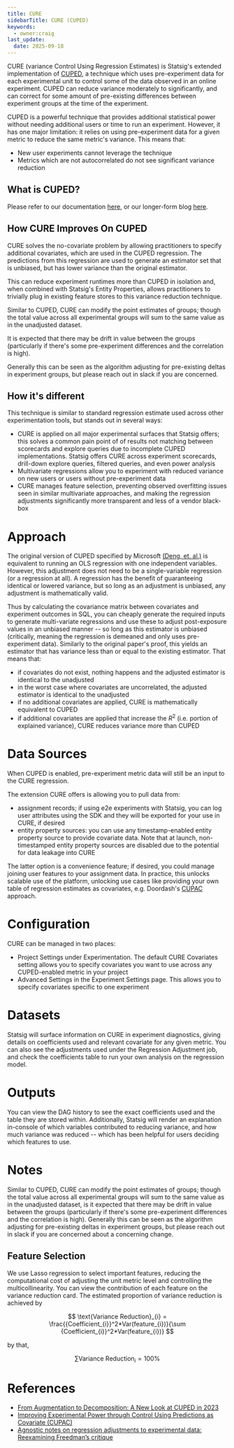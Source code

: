 ```yaml
---
title: CURE
sidebarTitle: CURE (CUPED)
keywords:
  - owner:craig
last_update:
  date: 2025-09-18
---
```


CURE (variance Control Using Regression Estimates) is Statsig's extended implementation of [CUPED](/experiments/statistical-methods/methodologies/cuped), a technique which uses pre-experiment data for each experimental unit to control some of the data observed in an online experiment. CUPED can reduce variance moderately to significantly, and can correct for some amount of pre-existing differences between experiment groups at the time of the experiment.

CUPED is a powerful technique that provides additional statistical power without needing additional users or time to run an experiment. However, it has one major limitation: it relies on using pre-experiment data for a given metric to reduce the same metric's variance. This means that:

- New user experiments cannot leverage the technique
- Metrics which are not autocorrelated do not see significant variance reduction

## What is CUPED?

Please refer to our documentation [here](/experiments/statistical-methods/methodologies/cuped), or our longer-form blog [here](https://www.statsig.com/blog/cuped).

## How CURE Improves On CUPED

CURE solves the no-covariate problem by allowing practitioners to specify additional covariates, which are used in the CUPED regression. The predictions from this regression are used to generate an estimator set that is unbiased, but has lower variance than the original estimator.

This can reduce experiment runtimes more than CUPED in isolation and, when combined with Statsig's Entity Properties, allows practitioners to trivially plug in existing feature stores to this variance reduction technique.

<Note>
Similar to CUPED, CURE can modify the point estimates of groups; though the total value across all experimental groups will sum to the same value as in the unadjusted dataset. 

It is expected that there may be drift in value between the groups (particularly if there's some pre-experiment differences and the correlation is high). 

Generally this can be seen as the algorithm adjusting for pre-existing deltas in experiment groups, but please reach out in slack if you are concerned.
</Note>

## How it's different

This technique is similar to standard regression estimate used across other experimentation tools, but stands out in several ways:

- CURE is applied on all major experimental surfaces that Statsig offers; this solves a common pain point of of results not matching between scorecards and explore queries due to incomplete CUPED implementations. Statsig offers CURE across experiment scorecards, drill-down explore queries, filtered queries, and even power analysis
- Multivariate regressions allow you to experiment with reduced variance on new users or users without pre-experiment data
- CURE manages feature selection, preventing observed overfitting issues seen in similar multivariate approaches, and making the regression adjustments significantly more transparent and less of a vendor black-box

# Approach

The original version of CUPED specified by Microsoft [(Deng, et. al.)](https://www.exp-platform.com/Documents/2013-02-CUPED-ImprovingSensitivityOfControlledExperiments.pdf) is equivalent to running an OLS regression with one independent variables. However, this adjustment does not need to be a single-variable regression (or a regression at all). A regression has the benefit of guaranteeing identical or lowered variance, but so long as an adjustment is unbiased, any adjustment is mathematically valid.

Thus by calculating the covariance matrix between covariates and experiment outcomes in SQL, you can cheaply generate the required inputs to generate multi-variate regressions and use these to adjust post-exposure values in an unbiased manner -- so long as this estimator is unbiased (critically, meaning the regression is demeaned and only uses pre-experiment data). Similarly to the original paper's proof, this yields an estimator that has variance less than or equal to the existing estimator. That means that:

- if covariates do not exist, nothing happens and the adjusted estimator is identical to the unadjusted
- in the worst case where covariates are uncorrelated, the adjusted estimator is identical to the unadjusted
- if no additional covariates are applied, CURE is mathematically equivalent to CUPED
- if additional covariates are applied that increase the $R^2$ (i.e. portion of explained variance), CURE reduces variance more than CUPED

# Data Sources

When CUPED is enabled, pre-experiment metric data will still be an input to the CURE regression.

The extension CURE offers is allowing you to pull data from:

- assignment records; if using e2e experiments with Statsig, you can log user attributes using the SDK and they will be exported for your use in CURE, if desired
- entity property sources: you can use any timestamp-enabled entity property source to provide covariate data. Note that at launch, non-timestamped entity property sources are disabled due to the potential for data leakage into CURE

The latter option is a convenience feature; if desired, you could manage joining user features to your assignment data. In practice, this unlocks scalable use of the platform, unlocking use cases like providing your own table of regression estimates as covariates, e.g. Doordash's [CUPAC](https://careersatdoordash.com/blog/improving-experimental-power-through-control-using-predictions-as-covariate-cupac/) approach.

# Configuration

CURE can be managed in two places:

- Project Settings under Experimentation. The default CURE Covariates setting allows you to specify covariates you want to use across any CUPED-enabled metric in your project
- Advanced Settings in the Experiment Settings page. This allows you to specify covariates specific to one experiment

# Datasets

Statsig will surface information on CURE in experiment diagnostics, giving details on coefficients used and relevant covariate for any given metric. You can also see the adjustments used under the Regression Adjustment job, and check the coefficients table to run your own analysis on the regression model.

# Outputs

 You can view the DAG history to see the exact coefficients used and the table they are stored within. Additionally, Statsig will render an explanation in-console of which variables contributed to reducing variance, and how much variance was reduced -- which has been helpful for users deciding which features to use.

# Notes

Similar to CUPED, CURE can modify the point estimates of groups; though the total value across all experimental groups will sum to the same value as in the unadjusted dataset, is it expected that there may be drift in value between the groups (particularly if there's some pre-experiment differences and the correlation is high). Generally this can be seen as the algorithm adjusting for pre-existing deltas in experiment groups, but please reach out in slack if you are concerned about a concerning change.

## Feature Selection

We use Lasso regression to select important features, reducing the computational cost of adjusting the unit metric level and controlling the multicollinearity. You can view the contribution of each feature on the variance reduction card. The estimated proportion of variance reduction is achieved by

$$
\text{Variance Reduction}_{i} = \frac{{Coefficient_{i}}^2*Var(feature_{i})}{\sum {Coefficient_{i}}^2*Var(feature_{i})}
$$

by that,

$$
\sum \text{Variance Reduction}_{i} = 100\%
$$

# References

- [From Augmentation to Decomposition: A New Look at CUPED in 2023](https://arxiv.org/html/2312.02935v1)
- [Improving Experimental Power through Control Using Predictions as Covariate (CUPAC)](https://careersatdoordash.com/blog/improving-experimental-power-through-control-using-predictions-as-covariate-cupac/)
- [Agnostic notes on regression adjustments to experimental data: Reexamining Freedman’s critique](https://projecteuclid.org/journals/annals-of-applied-statistics/volume-7/issue-1/Agnostic-notes-on-regression-adjustments-to-experimental-data--Reexamining/10.1214/12-AOAS583.full)
